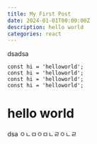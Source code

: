 ```yaml
---
title: My First Post
date: 2024-01-01T00:00:00Z
description: hello world
categories: react
---
```


dsadsa

```tsx
const hi = 'helloworld';
const hi = 'helloworld';
const hi = 'helloworld';
const hi = 'helloworld';
```

# hello world

dsa
ㅇㄴㅁㅇㅁㄴㄹㅇㄴㄹ
